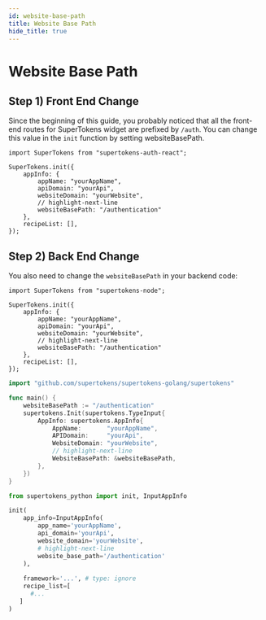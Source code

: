 ```yaml
---
id: website-base-path
title: Website Base Path
hide_title: true
---
```


<!-- COPY DOCS -->
<!-- ./session/common-customizations/changing-base-path/website-base-path.mdx -->



# Website Base Path
## Step 1) Front End Change 

Since the beginning of this guide, you probably noticed that all the front-end routes for SuperTokens widget are prefixed by `/auth`. You can change this value in the `init` function by setting <BackendSDKCasing>websiteBasePath</BackendSDKCasing>.

<FrontendPreBuiltUITabs>

<TabItem value="reactjs">

```tsx
import SuperTokens from "supertokens-auth-react";

SuperTokens.init({
    appInfo: {
        appName: "yourAppName",
        apiDomain: "yourApi",
        websiteDomain: "yourWebsite",
        // highlight-next-line
        websiteBasePath: "/authentication"
    },
    recipeList: [],
});
```

</TabItem>

</FrontendPreBuiltUITabs>



## Step 2) Back End Change 

You also need to change the `websiteBasePath` in your backend code:

<BackendSDKTabs>
<TabItem value="nodejs">

```tsx
import SuperTokens from "supertokens-node";

SuperTokens.init({
    appInfo: {
        appName: "yourAppName",
        apiDomain: "yourApi",
        websiteDomain: "yourWebsite",
        // highlight-next-line
        websiteBasePath: "/authentication"
    },
    recipeList: [],
});
```
</TabItem>
<TabItem value="go">

```go
import "github.com/supertokens/supertokens-golang/supertokens"

func main() {
	websiteBasePath := "/authentication"
	supertokens.Init(supertokens.TypeInput{
		AppInfo: supertokens.AppInfo{
			AppName:       "yourAppName",
			APIDomain:     "yourApi",
			WebsiteDomain: "yourWebsite",
			// highlight-next-line
			WebsiteBasePath: &websiteBasePath,
		},
	})
}
```
</TabItem>
<TabItem value="python">

```python
from supertokens_python import init, InputAppInfo

init(
    app_info=InputAppInfo(
        app_name='yourAppName',
        api_domain='yourApi',
        website_domain='yourWebsite',
        # highlight-next-line
        website_base_path='/authentication'
    ),
    
    framework='...', # type: ignore
    recipe_list=[
      #...
   ]
)
```
</TabItem>
</BackendSDKTabs>
